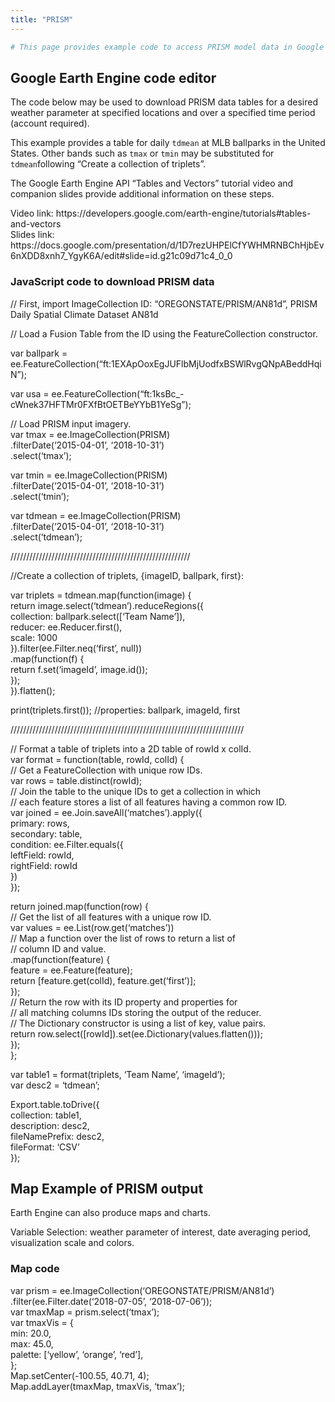 ```yaml
---
title: "PRISM"
---
```

```r
# This page provides example code to access PRISM model data in Google Earth Engine
```

## Google Earth Engine code editor

The code below may be used to download PRISM data tables for a desired weather parameter at specified locations and over a specified time period (account required).

This example provides a table for daily `tdmean` at MLB ballparks in the United States.
Other bands such as `tmax` or `tmin` may be substituted for `tdmean`following "Create a collection of triplets".

The Google Earth Engine API "Tables and Vectors" tutorial video and companion slides provide additional information on these steps.  

Video link: https://developers.google.com/earth-engine/tutorials#tables-and-vectors  
Slides link: https://docs.google.com/presentation/d/1D7rezUHPElCfYWHMRNBChHjbEv6nXDD8xnh7_YgyK6A/edit#slide=id.g21c09d71c4_0_0  


### JavaScript code to download PRISM data

// First, import ImageCollection ID: "OREGONSTATE/PRISM/AN81d", PRISM Daily Spatial Climate Dataset AN81d  


// Load a Fusion Table from the ID using the FeatureCollection constructor.  

var ballpark = ee.FeatureCollection("ft:1EXApOoxEgJUFlbMjUodfxBSWlRvgQNpABeddHqiN"); 
 
var usa = ee.FeatureCollection("ft:1ksBc_-cWnek37HFTMr0FXfBtOETBeYYbB1YeSg");  
   
// Load PRISM input imagery.  
var tmax = ee.ImageCollection(PRISM)  
.filterDate('2015-04-01', '2018-10-31')  
.select('tmax');  


var tmin = ee.ImageCollection(PRISM)  
.filterDate('2015-04-01', '2018-10-31')  
.select('tmin');  


var tdmean = ee.ImageCollection(PRISM)  
.filterDate('2015-04-01', '2018-10-31')  
.select('tdmean');  


/////////////////////////////////////////////////////////  

//Create a collection of triplets, {imageID, ballpark, first}:  

var triplets = tdmean.map(function(image) {  
  return image.select('tdmean').reduceRegions({  
    collection: ballpark.select(['Team Name']),  
    reducer: ee.Reducer.first(),   
    scale: 1000  
  }).filter(ee.Filter.neq('first', null))  
    .map(function(f) {   
      return f.set('imageId', image.id());  
    });  
}).flatten();  

print(triplets.first());  //properties: ballpark, imageId, first  

//////////////////////////////////////////////////////////////////////////  

// Format a table of triplets into a 2D table of rowId x colId.  
var format = function(table, rowId, colId) {  
  // Get a FeatureCollection with unique row IDs.  
  var rows = table.distinct(rowId);  
  // Join the table to the unique IDs to get a collection in which  
  // each feature stores a list of all features having a common row ID.   
  var joined = ee.Join.saveAll('matches').apply({  
    primary: rows,     
    secondary: table,   
    condition: ee.Filter.equals({  
      leftField: rowId,   
      rightField: rowId  
    })  
  });  
  
  return joined.map(function(row) {  
      // Get the list of all features with a unique row ID.  
      var values = ee.List(row.get('matches'))  
        // Map a function over the list of rows to return a list of  
        // column ID and value.  
        .map(function(feature) {  
          feature = ee.Feature(feature);  
          return [feature.get(colId), feature.get('first')];  
        });  
      // Return the row with its ID property and properties for  
      // all matching columns IDs storing the output of the reducer.  
      // The Dictionary constructor is using a list of key, value pairs.  
      return row.select([rowId]).set(ee.Dictionary(values.flatten()));  
    });  
};  
  

var table1 = format(triplets, 'Team Name', 'imageId');  
var desc2 = 'tdmean';  
  
Export.table.toDrive({  
  collection: table1,  
  description: desc2,   
  fileNamePrefix: desc2,  
  fileFormat: 'CSV'  
});  

  

## Map Example of PRISM output  
Earth Engine can also produce maps and charts.    


Variable Selection: weather parameter of interest, date averaging period, visualization scale and colors.  
  

### Map code  
  
var prism = ee.ImageCollection('OREGONSTATE/PRISM/AN81d')  
                  .filter(ee.Filter.date('2018-07-05', '2018-07-06'));  
var tmaxMap = prism.select('tmax');  
var tmaxVis = {  
  min: 20.0,  
  max: 45.0,  
  palette: ['yellow', 'orange', 'red'],  
};  
Map.setCenter(-100.55, 40.71, 4);  
Map.addLayer(tmaxMap, tmaxVis, 'tmax');  